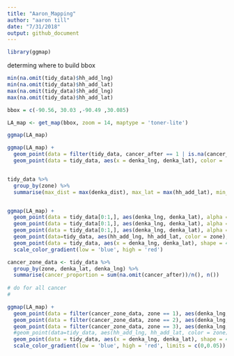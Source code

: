 ```yaml
---
title: "Aaron_Mapping"
author: "aaron till"
date: "7/31/2018"
output: github_document
---
```



```r

library(ggmap)

```

determing where to build bbox
```r
min(na.omit(tidy_data)$hh_add_lng)
min(na.omit(tidy_data)$hh_add_lat)
max(na.omit(tidy_data)$hh_add_lng)
max(na.omit(tidy_data)$hh_add_lat)

```

```r

bbox = c(-90.56, 30.03 ,-90.49 ,30.085)

LA_map <- get_map(bbox, zoom = 14, maptype = 'toner-lite')

ggmap(LA_map)

```

```r

ggmap(LA_map) +
  geom_point(data = filter(tidy_data, cancer_after == 1 | is.na(cancer_after)), aes(x = hh_add_lng, y = hh_add_lat, color = cancer_after)) +
  geom_point(data = tidy_data, aes(x = denka_lng, denka_lat), color = 'red', size = 3)



```



```r

tidy_data %>%
  group_by(zone) %>%
  summarise(max_dist = max(denka_dist), max_lat = max(hh_add_lat), min_lat = min(hh_add_lat), max_lng = max(hh_add_lng), min_lng = min(hh_add_lng))



```



```r

ggmap(LA_map) +
  geom_point(data = tidy_data[0:1,], aes(denka_lng, denka_lat), alpha = 0.1, shape = 21,size = 41)+
  geom_point(data = tidy_data[0:1,], aes(denka_lng, denka_lat), alpha = 0.1,shape = 21, size = 85)+
  geom_point(data = tidy_data[0:1,], aes(denka_lng, denka_lat), alpha = 0.1, shape = 21, size = 150)+
  geom_point(data=tidy_data, aes(hh_add_lng, hh_add_lat, color = zone), size = 0.25) +
  geom_point(data = tidy_data, aes(x = denka_lng, denka_lat), shape = 4, size = 3)+
  scale_color_gradient(low = 'blue', high = 'red')


```




```r

cancer_zone_data <- tidy_data %>%
  group_by(zone, denka_lat, denka_lng) %>%
  summarise(cancer_proportion = sum(na.omit(cancer_after))/n(), n())
 
# do for all cancer
# 
```


```r

ggmap(LA_map) +
  geom_point(data = filter(cancer_zone_data, zone == 1), aes(denka_lng, denka_lat, color = cancer_proportion), alpha = 0.1, size = 41)+
  geom_point(data = filter(cancer_zone_data, zone == 2), aes(denka_lng, denka_lat, color = cancer_proportion), alpha = 0.1, size = 85)+
  geom_point(data = filter(cancer_zone_data, zone == 3), aes(denka_lng, denka_lat, color = cancer_proportion), alpha = 0.1, size = 150)+
  #geom_point(data=tidy_data, aes(hh_add_lng, hh_add_lat, color = zone), size = 0.25) +
  geom_point(data = tidy_data, aes(x = denka_lng, denka_lat), shape = 4, size = 3)+
  scale_color_gradient(low = 'blue', high = 'red', limits = c(0,0.05))


```
